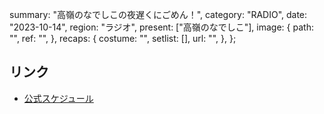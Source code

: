   summary: "高嶺のなでしこの夜遅くにごめん！",
  category: "RADIO",
  date: "2023-10-14",
  region: "ラジオ",
  present: ["高嶺のなでしこ"],
  image: {
    path: "",
    ref: "",
  },
  recaps: {
    costume: "",
    setlist: [],
    url: "",
  },
};

## リンク

- [公式スケジュール](https://takanenonadeshiko.jp/?p=1009)
